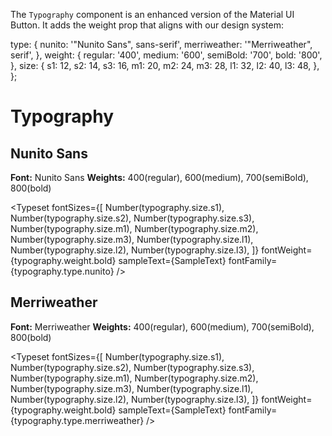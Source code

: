 

<Meta title="Atoms/Typography" component={Typography} of={Stories} />

The `Typography` component is an enhanced version of the Material UI Button. It adds the weight prop that aligns with our design system:

  type: {
    nunito: '"Nunito Sans", sans-serif',
    merriweather: '"Merriweather", serif',
  },
  weight: {
    regular: '400',
    medium: '600',
    semiBold: '700',
    bold: '800',
  },
  size: {
    s1: 12,
    s2: 14,
    s3: 16,
    m1: 20,
    m2: 24,
    m3: 28,
    l1: 32,
    l2: 40,
    l3: 48,
  },
};


# Typography

## Nunito Sans
**Font:** Nunito Sans
**Weights:** 400(regular), 600(medium), 700(semiBold), 800(bold)

<Typeset
  fontSizes={[
    Number(typography.size.s1),
    Number(typography.size.s2),
    Number(typography.size.s3),
    Number(typography.size.m1),
    Number(typography.size.m2),
    Number(typography.size.m3),
    Number(typography.size.l1),
    Number(typography.size.l2),
    Number(typography.size.l3),
  ]}
  fontWeight={typography.weight.bold}
  sampleText={SampleText}
  fontFamily={typography.type.nunito}
/>

## Merriweather
**Font:** Merriweather
**Weights:** 400(regular), 600(medium), 700(semiBold), 800(bold)

<Typeset
  fontSizes={[
    Number(typography.size.s1),
    Number(typography.size.s2),
    Number(typography.size.s3),
    Number(typography.size.m1),
    Number(typography.size.m2),
    Number(typography.size.m3),
    Number(typography.size.l1),
    Number(typography.size.l2),
    Number(typography.size.l3),
  ]}
  fontWeight={typography.weight.bold}
  sampleText={SampleText}
  fontFamily={typography.type.merriweather}
/>
